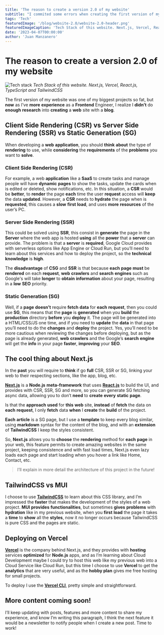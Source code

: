 ```yaml
---
title: 'The reason to create a version 2.0 of my website'
subtitle: "I commited some errors when creating the first version of my website, here I'll share what I've learned."
tags: 'Tech'
featuredImage: '/blog/website-2.0/website-2.0-header.png'
featuredImageCaption: 'Tech Stack of this website. Next.js, Vercel, React.js, TypeScript and TailwindCSS'
date: '2023-04-07T00:00:00'
author: 'Juan Manzanero'
---
```



# The reason to create a version 2.0 of my website

![Tech stack](/blog/website-2.0/website-2.0-header.png)
_Tech Stack of this website. Next.js, Vercel, React.js, TypeScript and TailwindCSS_

<PostData date='April 7, 2023' author='Juan Manzanero' />

The first version of my website was one of my biggest projects so fat, but **now**
as I’ve **more** **experience** as a **Frontend** Engineer, I realize I **didn’t**
do **enough** **research** into **creating** a **web** site with a **blog**.

## Client Side Rendering (CSR) vs Server Side Rendering (SSR) vs Static Generation (SG)

When developing a **web** **application**, you should **think** **about** the type of **rendering** to use, while **considering** the **requirements** of the **problems** you want to **solve**.

### Client Side Rendering (CSR)

For example, a web **application** like a **SaaS** to create tasks and manage people will have **dynamic** **pages** to show the tasks, update the cards when is edited or deleted, show notifications, etc. In this situation, a **CSR** would be **better**, to **render** the page **each** time the user **request** access will **keep** the data **updated**. However, a **CSR** needs to **hydrate** the page when is **requested**, this causes a **slow** **first** **load**, and uses **more** **resources** of the user’s PC.

### Server Side Rendering (SSR)

This could be solved using **SSR**, this consist in **generate** the page in the **Server** where the web app is hosted **using** all the **power** that a **server** can provide. The problem is that a **server** is **required**, Google Cloud provides with serverless options like App Engine or Cloud Run, but you’ll need to learn about this services and how to deploy the project, so the **technical** **knowledge** is **high**.

The **disadvantage** of **CSG** and **SSR** is that because **each** **page** **must** be **rendered** on each **request**, **web** **crawlers** and **search** **engines** such as Google's will take **longer** to **obtain** **information** about your page, resulting in a **low** **SEO** priority.

### Static Generation (SG)

Well, if a **page** **doesn’t** require **fetch** **data** for **each** **request**, then you could use **SG**, this means that the **page** is **generated** when you **build** the **production** directory **before** you **deploy** it. The page will be generated into a HTML/CSS/JS one time, and if you need to **update** the **data** in that page you’ll need to do the **changes** and **deploy** the project. Yes, you’ll need to be more cautious when reviewing the changes before deploying, but as the page is already generated, **web** **crawlers** and the Google’s **search** **engine** will get the **info** in your page **faster**, **improving** your **SEO**.

## The cool thing about Next.js

In the **past** you will require to **think** if go **full** CSR, SSR or SG, linking your web to their respecting sections, like the app, blog, etc.

**[Next.js](https://nextjs.org/)** is a **Node.js** **meta-framework** that uses **[React.js](https://react.dev/)** to build the UI, and provides with CSR, SSR, SG and more, so you can generate SG fetching async data, allowing you to don’t **need** to **create** **every** **static** **page**.

Is that the **approach** **used** for **this** **web** site, **instead** of **fetch** the data on **each** **request**, I only **fetch** data **when** I **create** the **build** of the project.

**Each** **article** is a SG page, but I use a **template** to keep every blog similar, using **markdown** syntax for the content of the blog, and with an **extension** of **TailwindCSS** I keep the styles consistent.

So, **Next.js** allows you to **choose** the **rendering** method for **each** **page** in your web, this feature permits to create amazing websites in the same project, keeping consistence and with fast load times, Next.js even lazy loads each page and start loading when you hover a link like Home, Contact, etc.

> I’ll explain in more detail the architecture of this project in the future!

## TailwindCSS vs MUI

I choose to use **[TailwindCSS](https://tailwindcss.com/)** to learn about this CSS library, and I’m impressed the **faster** that makes the development of the styles of a web project. **MUI** **provides** **functionalities**, but sometimes **gives** **problems** with **hydration** like in my previous website, when you **first** **load** the page it takes a **time** to **show** all the **styles**, now it no longer occurs because TailwindCSS is pure CSS and the pages are static.

## Deploying on Vercel

**[Vercel](https://vercel.com)** is the company behind Next.js, and they provides with **hosting** services **optimized** for **Node.js** apps, and as I’m learning about Cloud Development maybe I could try to host this web like my previous web into a Cloud Service like Cloud Run, but this time I choose to use **Vercel** to get the **analytics** that are very useful, and as the **hobby plan** gives me free hosting for small projects.

To deploy I use the **[Vercel CLI](https://vercel.com/docs/cli)**, pretty simple and straightforward.

## More content coming soon!

I’ll keep updating with posts, features and more content to share my experience, and know I’m writing this paragraph, I think the next feature it would be a newsletter to notify people when I create a new post. Time to work!
